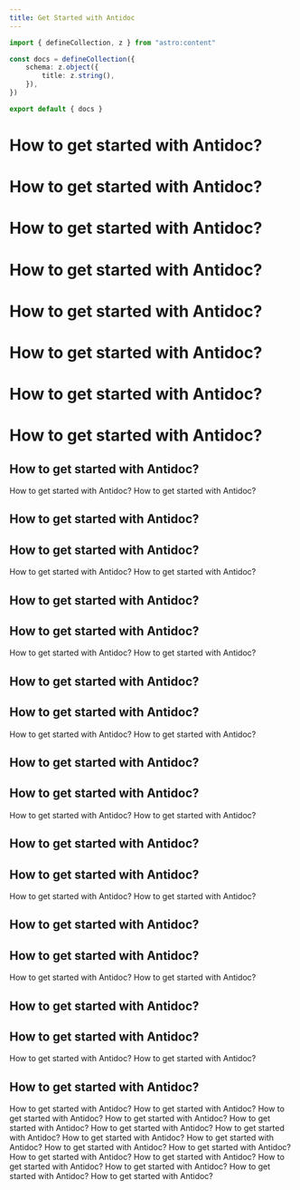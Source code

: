 ```yaml
---
title: Get Started with Antidoc
---
```


```ts title="config.ts" ins="defineCollection"
import { defineCollection, z } from "astro:content"

const docs = defineCollection({
	schema: z.object({
		title: z.string(),
	}),
})

export default { docs }
```

# How to get started with Antidoc?

# How to get started with Antidoc?

# How to get started with Antidoc?

# How to get started with Antidoc?

# How to get started with Antidoc?

# How to get started with Antidoc?

# How to get started with Antidoc?

# How to get started with Antidoc?

## How to get started with Antidoc?

How to get started with Antidoc?
How to get started with Antidoc?

## How to get started with Antidoc?

## How to get started with Antidoc?

How to get started with Antidoc?
How to get started with Antidoc?

## How to get started with Antidoc?

## How to get started with Antidoc?

How to get started with Antidoc?
How to get started with Antidoc?

## How to get started with Antidoc?

## How to get started with Antidoc?

How to get started with Antidoc?
How to get started with Antidoc?

## How to get started with Antidoc?

## How to get started with Antidoc?

How to get started with Antidoc?
How to get started with Antidoc?

## How to get started with Antidoc?

## How to get started with Antidoc?

How to get started with Antidoc?
How to get started with Antidoc?

## How to get started with Antidoc?

## How to get started with Antidoc?

How to get started with Antidoc?
How to get started with Antidoc?

## How to get started with Antidoc?

## How to get started with Antidoc?

How to get started with Antidoc?
How to get started with Antidoc?

## How to get started with Antidoc?

How to get started with Antidoc?
How to get started with Antidoc?
How to get started with Antidoc?
How to get started with Antidoc?
How to get started with Antidoc?
How to get started with Antidoc?
How to get started with Antidoc?
How to get started with Antidoc?
How to get started with Antidoc?
How to get started with Antidoc?
How to get started with Antidoc?
How to get started with Antidoc?
How to get started with Antidoc?
How to get started with Antidoc?
How to get started with Antidoc?
How to get started with Antidoc?
How to get started with Antidoc?
